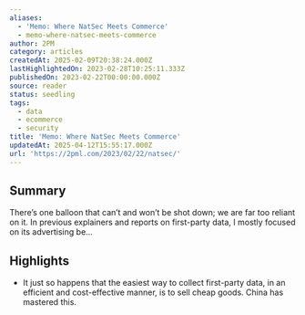 ```yaml
---
aliases:
  - 'Memo: Where NatSec Meets Commerce'
  - memo-where-natsec-meets-commerce
author: 2PM
category: articles
createdAt: 2025-02-09T20:38:24.000Z
lastHighlightedOn: 2023-02-28T10:25:11.333Z
publishedOn: 2023-02-22T00:00:00.000Z
source: reader
status: seedling
tags:
  - data
  - ecommerce
  - security
title: 'Memo: Where NatSec Meets Commerce'
updatedAt: 2025-04-12T15:55:17.000Z
url: 'https://2pml.com/2023/02/22/natsec/'
---
```

## Summary

There’s one balloon that can’t and won’t be shot down; we are far too reliant on it. In previous explainers and reports on first-party data, I mostly focused on its advertising be…

## Highlights

- It just so happens that the easiest way to collect first-party data, in an efficient and cost-effective manner, is to sell cheap goods. China has mastered this.
